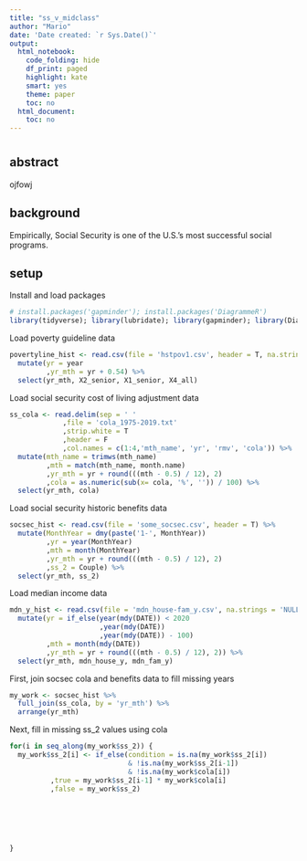```yaml
---
title: "ss_v_midclass"
author: "Mario"
date: 'Date created: `r Sys.Date()`'
output:
  html_notebook:
    code_folding: hide
    df_print: paged
    highlight: kate
    smart: yes
    theme: paper
    toc: no
  html_document:
    toc: no
---
```

# {.tabset} 

## abstract

ojfowj

## background

Empirically, Social Security is one of the U.S.'s most successful social programs.

## setup

Install and load packages
```r

# install.packages('gapminder'); install.packages('DiagrammeR')
library(tidyverse); library(lubridate); library(gapminder); library(DiagrammeR)
```

Load poverty guideline data
```r
povertyline_hist <- read.csv(file = 'hstpov1.csv', header = T, na.strings = '***') %>%
  mutate(yr = year
         ,yr_mth = yr + 0.54) %>%
  select(yr_mth, X2_senior, X1_senior, X4_all)
```

Load social security cost of living adjustment data
```r
ss_cola <- read.delim(sep = ' '
             ,file = 'cola_1975-2019.txt'
             ,strip.white = T
             ,header = F
             ,col.names = c(1:4,'mth_name', 'yr', 'rmv', 'cola')) %>%
  mutate(mth_name = trimws(mth_name)
         ,mth = match(mth_name, month.name)
         ,yr_mth = yr + round(((mth - 0.5) / 12), 2)
         ,cola = as.numeric(sub(x= cola, '%', '')) / 100) %>%
  select(yr_mth, cola)


```

Load social security historic benefits data
```r

socsec_hist <- read.csv(file = 'some_socsec.csv', header = T) %>%
  mutate(MonthYear = dmy(paste('1-', MonthYear))
         ,yr = year(MonthYear)
         ,mth = month(MonthYear)
         ,yr_mth = yr + round(((mth - 0.5) / 12), 2)
         ,ss_2 = Couple) %>%
  select(yr_mth, ss_2)
```

Load median income data
```r

mdn_y_hist <- read.csv(file = 'mdn_house-fam_y.csv', na.strings = 'NULL') %>%
  mutate(yr = if_else(year(mdy(DATE)) < 2020
                      ,year(mdy(DATE))
                      ,year(mdy(DATE)) - 100)
         ,mth = month(mdy(DATE))
         ,yr_mth = yr + round(((mth - 0.5) / 12), 2)) %>%
  select(yr_mth, mdn_house_y, mdn_fam_y)
```

First, join socsec cola and benefits data to fill missing years
```r

my_work <- socsec_hist %>%
  full_join(ss_cola, by = 'yr_mth') %>%
  arrange(yr_mth)

```

Next, fill in missing ss_2 values using cola
```r

for(i in seq_along(my_work$ss_2)) {
  my_work$ss_2[i] <- if_else(condition = is.na(my_work$ss_2[i])
                             & !is.na(my_work$ss_2[i-1])
                             & !is.na(my_work$cola[i])
          ,true = my_work$ss_2[i-1] * my_work$cola[i]
          ,false = my_work$ss_2)
  
  
  
  
  
  
}
```

